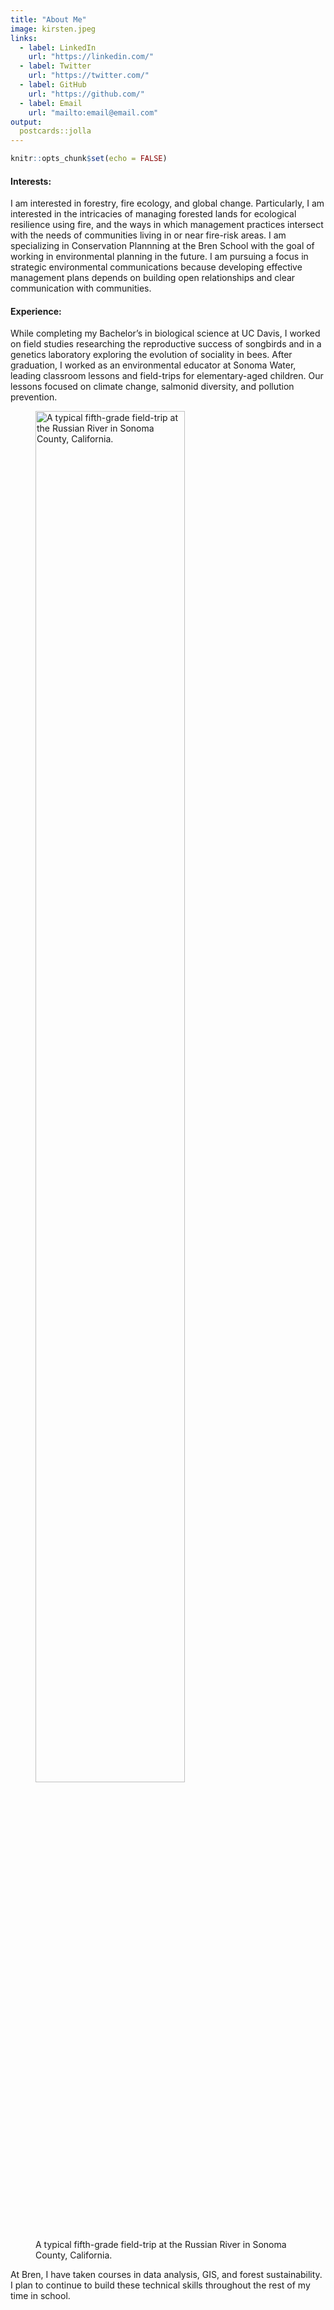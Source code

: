 ```yaml
---
title: "About Me"
image: kirsten.jpeg
links:
  - label: LinkedIn
    url: "https://linkedin.com/"
  - label: Twitter
    url: "https://twitter.com/"
  - label: GitHub
    url: "https://github.com/"
  - label: Email
    url: "mailto:email@email.com"
output:
  postcards::jolla
---
```

 
```r
knitr::opts_chunk$set(echo = FALSE)
```
 
#### Interests:
 
I am interested in forestry, fire ecology, and global change. Particularly, I am interested in the intricacies of managing forested lands for ecological resilience using fire, and the ways in which management practices intersect with the needs of communities living in or near fire-risk areas. I am specializing in Conservation Plannning at the Bren School with the goal of working in environmental planning in the future. I am pursuing a focus in strategic environmental communications because developing effective management plans depends on building open relationships and clear communication with communities.

#### Experience:

While completing my Bachelor's in biological science at UC Davis, I worked on field studies researching the reproductive success of songbirds and in a genetics laboratory exploring the evolution of sociality in bees. After graduation, I worked as an environmental educator at Sonoma Water, leading classroom lessons and field-trips for elementary-aged children. Our lessons focused on climate change, salmonid diversity, and pollution prevention.

![A typical fifth-grade field-trip at the Russian River in Sonoma County, California.](images/fieldtrip.jpg){width=75%}


At Bren, I have taken courses in data analysis, GIS, and forest sustainability. I plan to continue to build these technical skills throughout the rest of my time in school.
